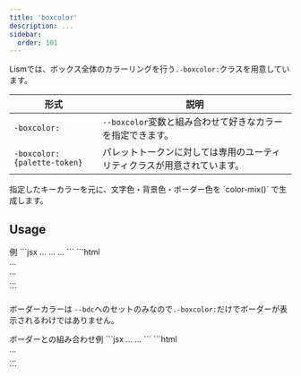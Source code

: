```yaml
---
title: 'boxcolor'
description: ...
sidebar: 
  order: 101
---
```




Lismでは、ボックス全体のカラーリングを行う`.-boxcolor:`クラスを用意しています。

| 形式 | 説明 |
|---|---|
| `-boxcolor:` | `--boxcolor`変数と組み合わせて好きなカラーを指定できます。 |
| `-boxcolor:{palette-token}` | パレットトークンに対しては専用のユーティリティクラスが用意されています。 |


<Callout type='info'>
指定したキーカラーを元に、文字色・背景色・ボーダー色を `color-mix()` で生成します。
</Callout>

## Usage

<Preview>
	<PreviewTitle>例</PreviewTitle>
	<PreviewArea resize p='box:l'>
		<Box boxcolor='blue' p='box'><DammyText length='codes' /></Box>
		<Box boxcolor='red' p='box'><DammyText length='codes' /></Box>
		<Box boxcolor='#688f04' p='box'><DammyText length='codes' /></Box>
	</PreviewArea>
	<PreviewCode slot="tab" label='Component'>
	```jsx
		<Box boxcolor='blue' p='box'>...</Box>
		<Box boxcolor='red' p='box'>...</Box>
		<Box boxcolor='#688f04' p='box'>...</Box>
	```
	</PreviewCode>
	<PreviewCode slot="tab" label="HTML">
	```html
		<div class='l--box -boxcolor:blue -p:box'>...</div>
		<div class='l--box -boxcolor:red -p:box'>...</div>
		<div class='l--box -boxcolor: -p:box' style='--boxcolor:#688f04'>...</div>
	```
	</PreviewCode>
</Preview>

ボーダーカラーは `--bdc`へのセットのみなので`.-boxcolor:`だけでボーダーが表示されるわけではありません。

<Preview>
	<PreviewTitle>ボーダーとの組み合わせ例</PreviewTitle>
	<PreviewArea resize p='box:l'>
		<Box boxcolor='purple' p='box' bd bdw='4px'><DammyText length='codes' /></Box>
		<Box boxcolor='#688f04' p='box' bd><DammyText length='codes' /></Box>
	</PreviewArea>
	<PreviewCode slot="tab" label='Component'>
	```jsx
		<Box boxcolor='purple' p='box' bd bdw='4px'>...</Box>
		<Box boxcolor='#688f04' p='box' bd>...</Box>
	```
	</PreviewCode>
	<PreviewCode slot="tab" label="HTML">
	```html
		<div class='l--box -boxcolor:purple -p:box -bd:' style='--bdw:4px'>...</div>
		<div class='l--box -boxcolor: -p:box -bd:' style='--boxcolor:#688f04'>...</div>
	```
	</PreviewCode>
</Preview>
